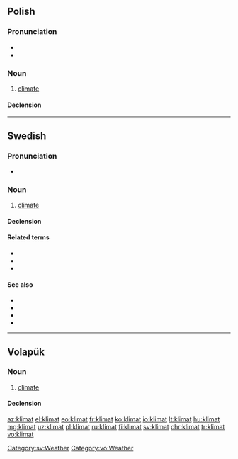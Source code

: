 ==Polish==

===Pronunciation===
* {{IPA|[ˈklʲimat]|lang=pl}}
* {{audio|Pl-klimat.ogg|Audio|lang=pl}}

===Noun===
{{pl-noun|m-in}}

# [[climate]]

====Declension====
{{pl-decl-noun
|klimat|klimaty
|klimatu|klimatów
|klimatowi|klimatom
|klimat|klimaty
|klimatem|klimatami
|klimacie|klimatach
|klimacie|klimaty
}}

----

==Swedish==

===Pronunciation===
* {{audio|Sv-klimat.ogg|Audio|lang=sv}}

===Noun===
{{sv-noun|n}}

# [[climate]]

====Declension====
{{sv-infl-noun-n-zero}}

====Related terms====
* {{l|sv|klimatförändring}}
* {{l|sv|klimatpåverkan}}
* {{l|sv|klimatskeptiker}}

====See also====
* {{l|sv|global}}
* {{l|sv|klematis}}
* {{l|sv|uppvärmning}}
* {{l|sv|väder}}

[[Category:sv:Weather]]

----

==Volapük==

===Noun===
{{vo-noun}}

# [[climate]]

====Declension====
{{vo-decl-noun}}

[[Category:vo:Weather]]

[[az:klimat]]
[[el:klimat]]
[[eo:klimat]]
[[fr:klimat]]
[[ko:klimat]]
[[io:klimat]]
[[lt:klimat]]
[[hu:klimat]]
[[mg:klimat]]
[[uz:klimat]]
[[pl:klimat]]
[[ru:klimat]]
[[fi:klimat]]
[[sv:klimat]]
[[chr:klimat]]
[[tr:klimat]]
[[vo:klimat]]
